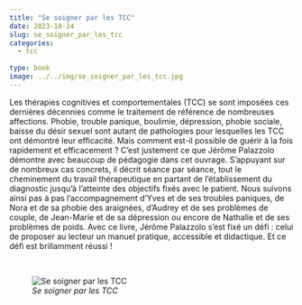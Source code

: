 ```yaml
---
title: "Se soigner par les TCC"
date: 2023-10-24
slug: se_soigner_par_les_tcc
categories:
  - tcc
  
type: book
image: ../../img/se_soigner_par_les_tcc.jpg
---
```


Les thérapies cognitives et comportementales (TCC) se sont imposées ces dernières décennies comme le traitement de référence de nombreuses affections.
Phobie, trouble panique, boulimie, dépression, phobie sociale, baisse du désir sexuel sont autant de pathologies pour lesquelles les TCC ont démontré leur efficacité.
Mais comment est-il possible de guérir à la fois rapidement et efficacement ?
C'est justement ce que Jérôme Palazzolo démontre avec beaucoup de pédagogie dans cet ouvrage.
S'appuyant sur de nombreux cas concrets, il décrit séance par séance, tout le cheminement du travail thérapeutique en partant de l'établissement du diagnostic jusqu'à l'atteinte des objectifs fixés avec le patient.
Nous suivons ainsi pas à pas l'accompagnement d'Yves et de ses troubles paniques, de Nora et de sa phobie des araignées, d'Audrey et de ses problèmes de couple, de Jean-Marie et de sa dépression ou encore de Nathalie et de ses problèmes de poids.
Avec ce livre, Jérôme Palazzolo s'est fixé un défi : celui de proposer au lecteur un manuel pratique, accessible et didactique.
Et ce défi est brillamment réussi !

<br>

![_Se soigner par les TCC_](../../img/se_soigner_par_les_tcc.jpg)
